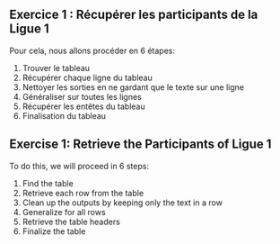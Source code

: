 ::: {.content-visible when-profile="fr"}
:::: {.exercise}
## Exercice 1 : Récupérer les participants de la Ligue 1

Pour cela, nous allons procéder en 6 étapes:

1. Trouver le tableau
2. Récupérer chaque ligne du tableau
3. Nettoyer les sorties en ne gardant que le texte sur une ligne
4. Généraliser sur toutes les lignes
5. Récupérer les entêtes du tableau
6. Finalisation du tableau

::::
:::

::: {.content-visible when-profile="en"}
:::: {.exercise}
## Exercise 1: Retrieve the Participants of Ligue 1

To do this, we will proceed in 6 steps:

1. Find the table
2. Retrieve each row from the table
3. Clean up the outputs by keeping only the text in a row
4. Generalize for all rows
5. Retrieve the table headers
6. Finalize the table

::::
:::
